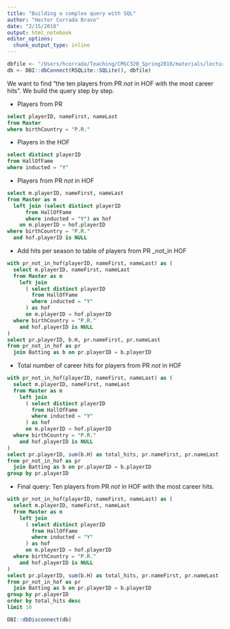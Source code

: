 ```yaml
---
title: "Building a complex query with SQL"
author: "Hector Corrada Bravo"
date: "2/15/2018"
output: html_notebook
editor_options: 
  chunk_output_type: inline
---
```


```r
dbfile <- "/Users/hcorrada/Teaching/CMSC320_Spring2018/materials/lecture-notes/data/lahman2016.sqlite"
db <- DBI::dbConnect(RSQLite::SQLite(), dbfile)
```

We want to find "the ten players from PR _not_ in HOF with the most career hits". We build the query step by step.

- Players from PR

```sql
select playerID, nameFirst, nameLast
from Master
where birthCountry = "P.R."
```

- Players in the HOF

```sql
select distinct playerID
from HallOfFame
where inducted = "Y"
```

- Players from PR _not_ in HOF

```sql
select m.playerID, nameFirst, nameLast
from Master as m
  left join (select distinct playerID
      from HallOfFame
      where inducted = "Y") as hof
    on m.playerID = hof.playerID
where birthCountry = "P.R."
  and hof.playerID is NULL
```

- Add hits per season to table of players from PR _not_in HOF


```sql
with pr_not_in_hof(playerID, nameFirst, nameLast) as (
  select m.playerID, nameFirst, nameLast
  from Master as m
    left join 
      ( select distinct playerID
        from HallOfFame
        where inducted = "Y" 
      ) as hof
      on m.playerID = hof.playerID
  where birthCountry = "P.R."
    and hof.playerID is NULL
)
select pr.playerID, b.H, pr.nameFirst, pr.nameLast
from pr_not_in_hof as pr  
  join Batting as b on pr.playerID = b.playerID
```

- Total number of career hits for players from PR _not_ in HOF

```sql
with pr_not_in_hof(playerID, nameFirst, nameLast) as (
  select m.playerID, nameFirst, nameLast
  from Master as m
    left join 
      ( select distinct playerID
        from HallOfFame
        where inducted = "Y" 
      ) as hof
      on m.playerID = hof.playerID
  where birthCountry = "P.R."
    and hof.playerID is NULL
)
select pr.playerID, sum(b.H) as total_hits, pr.nameFirst, pr.nameLast
from pr_not_in_hof as pr 
  join Batting as b on pr.playerID = b.playerID
group by pr.playerID
```

- Final query: Ten players from PR _not_ in HOF with the most career hits.

```sql
with pr_not_in_hof(playerID, nameFirst, nameLast) as (
  select m.playerID, nameFirst, nameLast
  from Master as m
    left join 
      ( select distinct playerID
        from HallOfFame
        where inducted = "Y" 
      ) as hof
      on m.playerID = hof.playerID
  where birthCountry = "P.R."
    and hof.playerID is NULL
)
select pr.playerID, sum(b.H) as total_hits, pr.nameFirst, pr.nameLast
from pr_not_in_hof as pr 
  join Batting as b on pr.playerID = b.playerID
group by pr.playerID
order by total_hits desc
limit 10
```




```r
DBI::dbDisconnect(db)
```